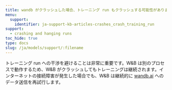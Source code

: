 ```yaml
---
title: wandb がクラッシュした場合、トレーニング run もクラッシュする可能性がありますか？
menu:
  support:
    identifier: ja-support-kb-articles-crashes_crash_training_run
support:
  - crashing and hanging runs
toc_hide: true
type: docs
slug: /ja/models/support/:filename
---
```

トレーニング run への干渉を避けることは非常に重要です。W&B は別のプロセスで動作するため、W&B がクラッシュしてもトレーニングは継続されます。インターネットの接続障害が発生した場合でも、W&B は継続的に [wandb.ai](https://wandb.ai) へのデータ送信を再試行します。